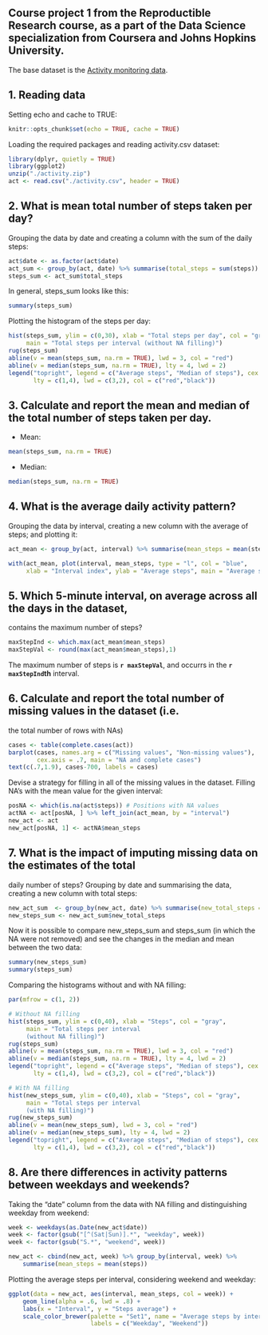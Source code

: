 ## Course project 1 from the Reproductible Research course, as a part of the Data Science specialization from Coursera and Johns Hopkins University.

The base dataset is the [Activity monitoring data](https://d396qusza40orc.cloudfront.net/repdata%2Fdata%2Factivity.zip).

## 1. Reading data

Setting echo and cache to TRUE:
``` r
knitr::opts_chunk$set(echo = TRUE, cache = TRUE)
```

Loading the required packages and reading activity.csv dataset:
``` r
library(dplyr, quietly = TRUE)
library(ggplot2)
unzip("./activity.zip")
act <- read.csv("./activity.csv", header = TRUE)
```

## 2. What is mean total number of steps taken per day?
Grouping the data by date and creating a column with the sum of the daily steps:
``` r
act$date <- as.factor(act$date)
act_sum <- group_by(act, date) %>% summarise(total_steps = sum(steps))
steps_sum <- act_sum$total_steps
```
In general, steps_sum looks like this:
``` r
summary(steps_sum)
```
Plotting the histogram of the steps per day:
``` r
hist(steps_sum, ylim = c(0,30), xlab = "Total steps per day", col = "gray",
     main = "Total steps per interval (without NA filling)")
rug(steps_sum)
abline(v = mean(steps_sum, na.rm = TRUE), lwd = 3, col = "red")
abline(v = median(steps_sum, na.rm = TRUE), lty = 4, lwd = 2)
legend("topright", legend = c("Average steps", "Median of steps"), cex = .8,
       lty = c(1,4), lwd = c(3,2), col = c("red","black"))
```

## 3. Calculate and report the mean and median of the total number of steps taken per day.

* Mean:
``` r
mean(steps_sum, na.rm = TRUE)
```
* Median:
``` r
median(steps_sum, na.rm = TRUE)
```

## 4. What is the average daily activity pattern?
Grouping the data by interval, creating a new column with the average of steps;
and plotting it:
``` r
act_mean <- group_by(act, interval) %>% summarise(mean_steps = mean(steps, na.rm = TRUE))

with(act_mean, plot(interval, mean_steps, type = "l", col = "blue", 
     xlab = "Interval index", ylab = "Average steps", main = "Average steps per interval"))
```

## 5. Which 5-minute interval, on average across all the days in the dataset, \n
contains the maximum number of steps?
``` r
maxStepInd <- which.max(act_mean$mean_steps)
maxStepVal <- round(max(act_mean$mean_steps),1)
```
The maximum number of steps is **`r maxStepVal`**, and occurrs in the **`r maxStepInd`th** interval.

## 6. Calculate and report the total number of missing values in the dataset (i.e.
the total number of rows with NAs)
``` r
cases <- table(complete.cases(act))
barplot(cases, names.arg = c("Missing values", "Non-missing values"), 
        cex.axis = .7, main = "NA and complete cases")
text(c(.7,1.9), cases-700, labels = cases)
```

Devise a strategy for filling in all of the missing values in the dataset.
Filling NA's with the mean value for the given interval:
``` r
posNA <- which(is.na(act$steps)) # Positions with NA values
actNA <- act[posNA, ] %>% left_join(act_mean, by = "interval")
new_act <- act
new_act[posNA, 1] <- actNA$mean_steps
```

## 7. What is the impact of imputing missing data on the estimates of the total \n
daily number of steps?
Grouping by date and summarising the data, creating a new column with total steps:
``` r
new_act_sum  <- group_by(new_act, date) %>% summarise(new_total_steps = sum(steps)) 
new_steps_sum <- new_act_sum$new_total_steps
```

Now it is possible to compare new_steps_sum and steps_sum (in which the NA were not removed)
and see the changes in the median and mean between the two data:
``` r
summary(new_steps_sum)
summary(steps_sum)
```

Comparing the histograms without and with NA filling: 
``` r
par(mfrow = c(1, 2))

# Without NA filling
hist(steps_sum, ylim = c(0,40), xlab = "Steps", col = "gray",
     main = "Total steps per interval 
     (without NA filling)")
rug(steps_sum)
abline(v = mean(steps_sum, na.rm = TRUE), lwd = 3, col = "red")
abline(v = median(steps_sum, na.rm = TRUE), lty = 4, lwd = 2)
legend("topright", legend = c("Average steps", "Median of steps"), cex = .6,
       lty = c(1,4), lwd = c(3,2), col = c("red","black"))

# With NA filling
hist(new_steps_sum, ylim = c(0,40), xlab = "Steps", col = "gray", 
     main = "Total steps per interval 
     (with NA filling)")
rug(new_steps_sum)
abline(v = mean(new_steps_sum), lwd = 3, col = "red")
abline(v = median(new_steps_sum), lty = 4, lwd = 2)
legend("topright", legend = c("Average steps", "Median of steps"), cex = .6,
       lty = c(1,4), lwd = c(3,2), col = c("red","black"))
```

## 8. Are there differences in activity patterns between weekdays and weekends?
Taking the "date" column from the data with NA filling and distinguishing 
weekday from weekend:
``` r
week <- weekdays(as.Date(new_act$date))
week <- factor(gsub("[^(Sat|Sun)].*", "weekday", week))
week <- factor(gsub("S.*", "weekend", week))

new_act <- cbind(new_act, week) %>% group_by(interval, week) %>% 
    summarise(mean_steps = mean(steps))
```

Plotting the average steps per interval, considering weekend and weekday:
``` r
ggplot(data = new_act, aes(interval, mean_steps, col = week)) +
    geom_line(alpha = .6, lwd = .8) +
    labs(x = "Interval", y = "Steps average") +
    scale_color_brewer(palette = "Set1", name = "Average steps by interval", 
                       labels = c("Weekday", "Weekend"))
```
